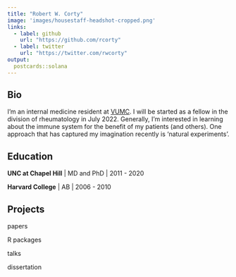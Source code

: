 ```yaml
---
title: "Robert W. Corty"
image: 'images/housestaff-headshot-cropped.png'
links:
  - label: github
    url: "https://github.com/rcorty"
  - label: twitter
    url: "https://twitter.com/rwcorty"
output:
  postcards::solana
---
```


## Bio

I'm an internal medicine resident at [VUMC](https://www.vumc.org).
I will be started as a fellow in the division of rheumatology in July 2022.
Generally, I'm interested in learning about the immune system for the benefit of my patients (and others).
One approach that has captured my imagination recently is 'natural experiments'.

## Education

**UNC at Chapel Hill** | MD and PhD | 2011 - 2020

**Harvard College** | AB | 2006 - 2010

## Projects

papers

R packages

talks

dissertation
